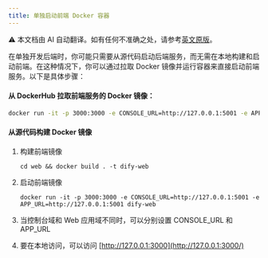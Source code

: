 ```yaml
---
title: 单独启动前端 Docker 容器
---
```


<Note> ⚠️ 本文档由 AI 自动翻译。如有任何不准确之处，请参考[英文原版](/en/self-hosting/advanced-deployments/start-the-frontend-docker-container)。</Note>

在单独开发后端时，你可能只需要从源代码启动后端服务，而无需在本地构建和启动前端。在这种情况下，你可以通过拉取 Docker 镜像并运行容器来直接启动前端服务。以下是具体步骤：

#### 从 DockerHub 拉取前端服务的 Docker 镜像：

```Bash
docker run -it -p 3000:3000 -e CONSOLE_URL=http://127.0.0.1:5001 -e APP_URL=http://127.0.0.1:5001 langgenius/dify-web:latest
```

#### 从源代码构建 Docker 镜像

1. 构建前端镜像

    ```
    cd web && docker build . -t dify-web
    ```

2. 启动前端镜像

    ```
    docker run -it -p 3000:3000 -e CONSOLE_URL=http://127.0.0.1:5001 -e APP_URL=http://127.0.0.1:5001 dify-web
    ```

3. 当控制台域和 Web 应用域不同时，可以分别设置 CONSOLE_URL 和 APP_URL
4. 要在本地访问，可以访问 [http://127.0.0.1:3000](http://127.0.0.1:3000/)
